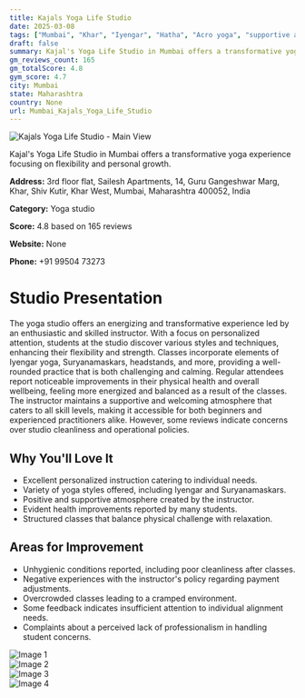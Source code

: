 ```yaml
---
title: Kajals Yoga Life Studio
date: 2025-03-08
tags: ["Mumbai", "Khar", "Iyengar", "Hatha", "Acro yoga", "supportive atmosphere", "wellness-focused", "Mumbai"]  
draft: false
summary: Kajal's Yoga Life Studio in Mumbai offers a transformative yoga experience focusing on flexibility and personal growth.
gm_reviews_count: 165
gm_totalScore: 4.8
gym_score: 4.7
city: Mumbai
state: Maharashtra
country: None
url: Mumbai_Kajals_Yoga_Life_Studio
---
```


<div className="aspect-[16/9] relative my-8">
  <img 
    src="https://lh5.googleusercontent.com/p/AF1QipN6mqydoTLoiOTSqezJub9QhX73q6dr7sZXkTWH=w1920-h1080-k-no"
    alt="Kajals Yoga Life Studio - Main View"
    className="object-cover absolute inset-0 w-full h-full rounded-lg"
  />
</div>

Kajal's Yoga Life Studio in Mumbai offers a transformative yoga experience focusing on flexibility and personal growth.

**Address:** 3rd floor flat, Sailesh Apartments, 14, Guru Gangeshwar Marg, Khar, Shiv Kutir, Khar West, Mumbai, Maharashtra 400052, India

**Category:** Yoga studio

**Score:** 4.8 based on 165 reviews

**Website:** None

**Phone:** +91 99504 73273

# Studio Presentation

The yoga studio offers an energizing and transformative experience led by an enthusiastic and skilled instructor. With a focus on personalized attention, students at the studio discover various styles and techniques, enhancing their flexibility and strength. Classes incorporate elements of Iyengar yoga, Suryanamaskars, headstands, and more, providing a well-rounded practice that is both challenging and calming. Regular attendees report noticeable improvements in their physical health and overall wellbeing, feeling more energized and balanced as a result of the classes. The instructor maintains a supportive and welcoming atmosphere that caters to all skill levels, making it accessible for both beginners and experienced practitioners alike. However, some reviews indicate concerns over studio cleanliness and operational policies.

## Why You'll Love It

- Excellent personalized instruction catering to individual needs.
- Variety of yoga styles offered, including Iyengar and Suryanamaskars.
- Positive and supportive atmosphere created by the instructor.
- Evident health improvements reported by many students.
- Structured classes that balance physical challenge with relaxation.

## Areas for Improvement

- Unhygienic conditions reported, including poor cleanliness after classes.
- Negative experiences with the instructor's policy regarding payment adjustments.
- Overcrowded classes leading to a cramped environment.
- Some feedback indicates insufficient attention to individual alignment needs.
- Complaints about a perceived lack of professionalism in handling student concerns.

<div className="grid grid-cols-1 xl:grid-cols-2 gap-4 my-8">
<div className="aspect-[4/3] relative"><img src="https://lh5.googleusercontent.com/p/AF1QipPHk2gWSj2HsTMweYu5s4vDBLZfTDF23iYx7vHp=w1920-h1080-k-no" alt="Image 1" className="object-cover absolute inset-0 w-full h-full rounded-lg" /></div>
<div className="aspect-[4/3] relative"><img src="https://lh5.googleusercontent.com/p/AF1QipP6Kb1Zw_g-Y5VVN7vZfIHavlOGsI73ROyCkaww=w1920-h1080-k-no" alt="Image 2" className="object-cover absolute inset-0 w-full h-full rounded-lg" /></div>
<div className="aspect-[4/3] relative"><img src="https://lh5.googleusercontent.com/p/AF1QipOqMc2iYZT_VPXnI_drTSeUzMl3Br75ZmwXlDZ-=w1920-h1080-k-no" alt="Image 3" className="object-cover absolute inset-0 w-full h-full rounded-lg" /></div>
<div className="aspect-[4/3] relative"><img src="https://lh5.googleusercontent.com/p/AF1QipPx98SMy1QsAqWSSmTl9vOeWNO4_T_Tj8AGu7Jd=w1920-h1080-k-no" alt="Image 4" className="object-cover absolute inset-0 w-full h-full rounded-lg" /></div>
</div>